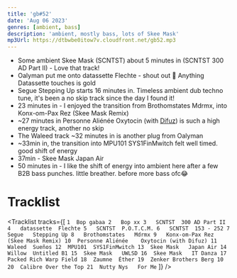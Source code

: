 ```yaml
---
title: 'gb#52'
date: 'Aug 06 2023'
genres: [ambient, bass]
description: 'ambient, mostly bass, lots of Skee Mask'
mp3Url: https://dtbwbe0itow7v.cloudfront.net/gb52.mp3
---
```


- Some ambient Skee Mask (SCNTST) about 5 minutes in (SCNTST	300 AD Part II) - Love that track!
- Oalyman put me onto datassette	Flechte - shout out 🍻 Anything Datassette touches is gold
- Segue	Stepping Up starts 16 minutes in. Timeless ambient dub techno tune, it's been a no skip track since the day I found it!
- 23 minutes in - I enjoyed the transition from Brothomstates	Mdrmx, into	Konx-om-Pax	Rez (Skee Mask Remix)
- ~27 minutes in  Personne Aliénée	Oxytocin (with [Difuz](/mixes/gb47)) is such a high energy track, another no skip
- The Waleed track ~32 minutes in is another plug from Oalyman
- ~33min in, the transition into MPU101	SYS1FinMwitch felt well timed. good shift of energy
- 37min - Skee Mask	Japan Air
- 50 minutes in - I like the shift of energy into ambient here after a few B2B bass punches. little breather. before more bass ofc😂

# Tracklist

<Tracklist
tracks={[
`1	Bop	gabaa
2	Bop	xx
3	SCNTST	300 AD Part II
4	datassette	Flechte
5	SCNTST	P.O.T.C.M.
6	SCNTST	153 - 252
7	Segue	Stepping Up
8	Brothomstates	Mdrmx
9	Konx-om-Pax	Rez (Skee Mask Remix)
10	Personne Aliénée	Oxytocin (with Difuz)
11	Waleed	Sueños
12	MPU101	SYS1FinMwitch
13	Skee Mask	Japan Air
14	Willow	Untitled B1
15	Skee Mask	UWLSD
16	Skee Mask	IT Danza
17	Packed Rich	Warp Field
18	Zaumne	Éther
19	Zenker Brothers	Berg 10
20	Calibre	Over the Top
21	Nutty Nys	For Me`
  ]}
/>
